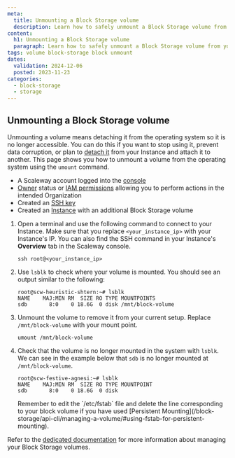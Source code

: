 ```yaml
---
meta:
  title: Unmounting a Block Storage volume
  description: Learn how to safely unmount a Block Storage volume from your Instance, and ensure data integrity.
content:
  h1: Unmounting a Block Storage volume
  paragraph: Learn how to safely unmount a Block Storage volume from your Instance, and ensure data integrity.
tags: volume block-storage block unmount
dates:
  validation: 2024-12-06
  posted: 2023-11-23
categories:
  - block-storage
  - storage
---
```



## Unmounting a Block Storage volume


Unmounting a volume means detaching it from the operating system so it is no longer accessible. You can do this if you want to stop using it, prevent data corruption, or plan to [detach it](/block-storage/how-to/detach-a-volume/) from your Instance and attach it to another. This page shows you how to unmount a volume from the operating system using the `umount` command.
<Macro id="requirements" />

- A Scaleway account logged into the [console](https://console.scaleway.com)
- [Owner](/iam/concepts/#owner) status or [IAM permissions](/iam/concepts/#permission) allowing you to perform actions in the intended Organization
- Created an [SSH key](/organizations-and-projects/how-to/create-ssh-key/)
- Created an [Instance](/instances/how-to/create-an-instance/) with an additional Block Storage volume


1. Open a terminal and use the following command to connect to your Instance. Make sure that you replace `<your_instance_ip>` with your Instance's IP. You can also find the SSH command in your Instance's **Overview** tab in the Scaleway console.
    ```
    ssh root@<your_instance_ip>
    ```
2. Use `lsblk` to check where your volume is mounted. You should see an output similar to the following:

    ```
    root@scw-heuristic-shtern:~# lsblk
    NAME    MAJ:MIN RM  SIZE RO TYPE MOUNTPOINTS
    sdb       8:0    0 18.6G  0 disk /mnt/block-volume
    ```
3. Unmount the volume to remove it from your current setup. Replace `/mnt/block-volume` with your mount point.
    ```
    umount /mnt/block-volume
    ```
4.  Check that the volume is no longer mounted in the system with `lsblk`. We can see in the example below that `sdb` is no longer mounted at `/mnt/block-volume`.
    ```
    root@scw-festive-agnesi:~# lsblk
    NAME    MAJ:MIN RM  SIZE RO TYPE MOUNTPOINT
    sdb       8:0    0 18.6G  0 disk
    ```
    <Message type="important">
      Remember to edit the `/etc/fstab` file and delete the line corresponding to your block volume if you have used [Persistent Mounting](/block-storage/api-cli/managing-a-volume/#using-fstab-for-persistent-mounting).
    </Message>

Refer to the [dedicated documentation](/block-storage/api-cli/managing-a-volume/) for more information about managing your Block Storage volumes.

